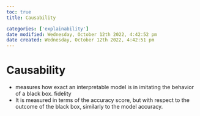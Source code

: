 ```yaml
---
toc: true
title: Causability

categories: ['explainability']
date modified: Wednesday, October 12th 2022, 4:42:52 pm
date created: Wednesday, October 12th 2022, 4:42:51 pm
---
```


# Causability


- measures how exact an interpretable model is in imitating the behavior of a black box.
fidelity
- It is measured in terms of the accuracy score, but with respect to the outcome of the black box, similarly to the model accuracy.



